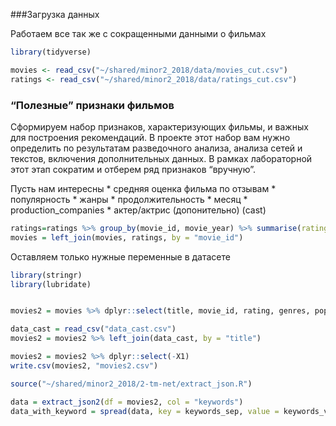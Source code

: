 

###Загрузка данных

Работаем все так же с сокращенными данными о фильмах

```r
library(tidyverse)

movies <- read_csv("~/shared/minor2_2018/data/movies_cut.csv")
ratings <- read_csv("~/shared/minor2_2018/data/ratings_cut.csv")
```

### "Полезные" признаки фильмов 

Сформируем набор признаков, характеризующих фильмы, и важных для построения рекомендаций. В проекте этот набор вам нужно определить по результатам разведочного анализа, анализа сетей и текстов, включения дополнительных данных. В рамках лабораторной этот этап сократим и отберем ряд признаков "вручную".

Пусть нам интересны
* средняя оценка фильма по отзывам
* популярность
* жанры
* продолжительность
* месяц
* production_companies
* актер/актрис (допонительно) (cast)

```r
ratings=ratings %>% group_by(movie_id, movie_year) %>% summarise(rating = mean(rating,na.rm = T))
movies = left_join(movies, ratings, by = "movie_id")
```

Оставляем только нужные переменные в датасете


```r
library(stringr)
library(lubridate)


movies2 = movies %>% dplyr::select(title, movie_id, rating, genres, popularity, runtime, movie_year, production_companies, production_countries, keywords)
```


```r
data_cast = read_csv("data_cast.csv")
movies2 = movies2 %>% left_join(data_cast, by = "title")
```
```r
movies2 = movies2 %>% dplyr::select(-X1)
write.csv(movies2, "movies2.csv")
```
```r

source("~/shared/minor2_2018/2-tm-net/extract_json.R") 

data = extract_json2(df = movies2, col = "keywords")
data_with_keyword = spread(data, key = keywords_sep, value = keywords_v)
```



